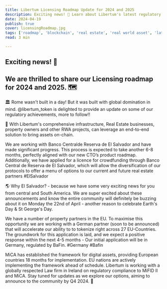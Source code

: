 ```yaml
---
title: Libertum Licensing Roadmap Update for 2024 and 2025
description: Exciting news! 🎉 Learn about Libertum's latest regulatory achievements and upcoming plans for licensing in 2024 and 2025.
date: 2024-04-19
publish: true
cover: licensingRoadmap.jpg
tags: ['roadmap', 'blockchain', 'real estate', 'real world asset', 'latest', 'mica']
read: 3 min

---
```


## Exciting news! 🎉 
## We are thrilled to share our Licensing roadmap for 2024 and 2025. 🗺

🏛 Rome wasn't built in a day! But it was built with global domination in mind. @libertum_token is delighted to provide an update on some of our regulatory achievements, more to follow!!

🏢 With Libertum's comprehensive infrastructure, Real Estate businesses, property owners and other RWA projects, can leverage an end-to-end solution to bring assets on-chain.

We are working with Banco Centralde Reserva de El Salvador and have made significant progress. This process is expected to take another 6-8 months, perfectly aligned with our new CTO’s product roadmap. Additionally, we have applied for a licence for crowdfunding through Banco Central de Reserva de El Salvador, which will allow the diversification of our protocols to offer a menu of options to our current and future real estate partners #ElSalvador 

🌎 Why El Salvador? - because we have some very exciting news for you from central and South America. We are super excited about these announcements and know the entire community will definitely be buzzing about it on Monday the 22nd of April - another reason to celebrate Earth's Day & St George's Day.

We have a number of property partners in the EU. To maximise this opportunity we are working with a German partner (soon to be announced) that will accelerate our ability to to tokenize right across 27 EU-Countries. The groundwork for this application is laid, and we expect a positive response within the next 4-5 months - Our initial application will be in Germany, regulated by BaFin. #Germany #Bafin

MiCA has established the framework for digital assets, providing European countries 18 months for implementation. EU nations are actively implementing the framework ahead of schedule. Libertum is working with a globally respected Law firm in Ireland on regulatory compliance to MiFID II and MiCA. Stay tuned for updates as we explore our options, aiming to announce to the community by Q4 2024. 🚀 
